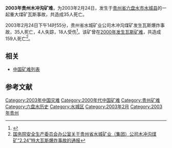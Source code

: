 {{Otheruses|贵州木冲沟矿难|other=同名或類似名的其它條目描述}}

'''2003年贵州木冲沟矿难'''，为2003年2月24日，发生于[[贵州省|贵州省]][[六盘水市|六盘水市]][[水城县|水城县]]的一起重大煤矿瓦斯事故，共造成35人死亡。

2003年2月24日下午14时55分，贵州省水城矿业公司木冲沟煤矿发生瓦斯爆炸事故，35人死亡，4人失踪，18人受伤<ref>{{Cite web |url=http://www.chinasafety.gov.cn/gdaq/aqgd1008.htm |title=贵州省木冲沟煤矿"2.24"特大瓦斯爆炸事故 |accessdate=2010-10-03 |archive-date=2015-01-14 |archive-url=https://web.archive.org/web/20150114014827/http://www.chinasafety.gov.cn/gdaq/aqgd1008.htm |dead-url=no }}</ref>。该矿曾在[[2000年贵州木冲沟矿难|2000年发生瓦斯矿难]]，共造成159人死亡<ref>[http://www.chinesetax.cn/fagui/fagui/difangfagui/guizhou/guizhouanquanshengchanfagui/200302/fagui_858327.html 国务院安全生产委员会办公室关于贵州省水城矿业（集团）公司木冲沟煤矿“2.24”特大瓦斯爆炸事故的通报]{{dead link|date=十一月 2017 |bot=InternetArchiveBot }}</ref>。

==相关==
*[[中国矿难列表|中国矿难列表]]

==参考文献==
<div class="references-small">
<references></references>
</div>

{{災難小作品}}
[[Category:2003年中国灾难|Category:2003年中国灾难]]
[[Category:2000年代中国矿难|Category:2000年代中国矿难]]
[[Category:贵州矿难|Category:贵州矿难]]
[[Category:六盘水历史|Category:六盘水历史]]
[[Category:水城区|Category:水城区]]
[[Category:2003年2月|Category:2003年2月]]
[[Category:2003年贵州|Category:2003年贵州]]